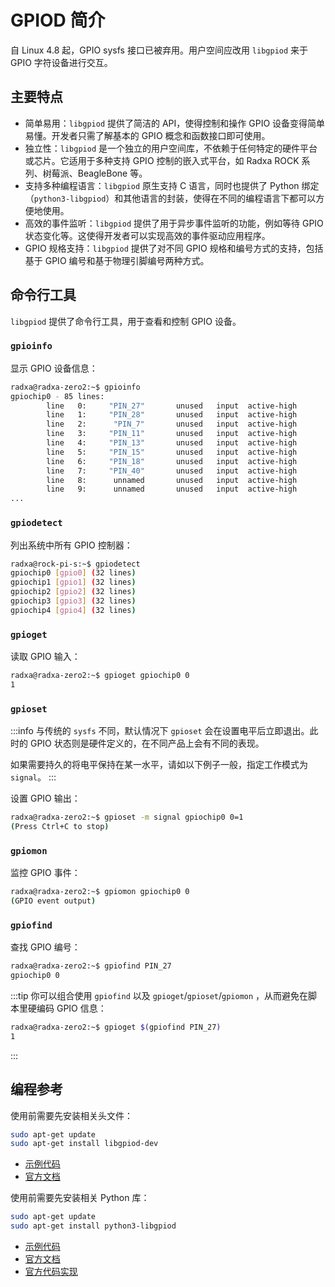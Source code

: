 # GPIOD 简介

自 Linux 4.8 起，GPIO sysfs 接口已被弃用。用户空间应改用 `libgpiod` 来于 GPIO 字符设备进行交互。

## 主要特点

- 简单易用：`libgpiod` 提供了简洁的 API，使得控制和操作 GPIO 设备变得简单易懂。开发者只需了解基本的 GPIO 概念和函数接口即可使用。
- 独立性：`libgpiod` 是一个独立的用户空间库，不依赖于任何特定的硬件平台或芯片。它适用于多种支持 GPIO 控制的嵌入式平台，如 Radxa ROCK 系列、树莓派、BeagleBone 等。
- 支持多种编程语言：`libgpiod` 原生支持 C 语言，同时也提供了 Python 绑定（`python3-libgpiod`）和其他语言的封装，使得在不同的编程语言下都可以方便地使用。
- 高效的事件监听：`libgpiod` 提供了用于异步事件监听的功能，例如等待 GPIO 状态变化等。这使得开发者可以实现高效的事件驱动应用程序。
- GPIO 规格支持：`libgpiod` 提供了对不同 GPIO 规格和编号方式的支持，包括基于 GPIO 编号和基于物理引脚编号两种方式。

## 命令行工具

`libgpiod` 提供了命令行工具，用于查看和控制 GPIO 设备。

### `gpioinfo`

显示 GPIO 设备信息：

```bash
radxa@radxa-zero2:~$ gpioinfo
gpiochip0 - 85 lines:
        line   0:     "PIN_27"       unused   input  active-high
        line   1:     "PIN_28"       unused   input  active-high
        line   2:      "PIN_7"       unused   input  active-high
        line   3:     "PIN_11"       unused   input  active-high
        line   4:     "PIN_13"       unused   input  active-high
        line   5:     "PIN_15"       unused   input  active-high
        line   6:     "PIN_18"       unused   input  active-high
        line   7:     "PIN_40"       unused   input  active-high
        line   8:      unnamed       unused   input  active-high
        line   9:      unnamed       unused   input  active-high
...
```

### `gpiodetect`

列出系统中所有 GPIO 控制器：

```bash
radxa@rock-pi-s:~$ gpiodetect
gpiochip0 [gpio0] (32 lines)
gpiochip1 [gpio1] (32 lines)
gpiochip2 [gpio2] (32 lines)
gpiochip3 [gpio3] (32 lines)
gpiochip4 [gpio4] (32 lines)
```

### `gpioget`

读取 GPIO 输入：

```bash
radxa@radxa-zero2:~$ gpioget gpiochip0 0
1
```

### `gpioset`

:::info
与传统的 `sysfs` 不同，默认情况下 `gpioset` 会在设置电平后立即退出。此时的 GPIO 状态则是硬件定义的，在不同产品上会有不同的表现。

如果需要持久的将电平保持在某一水平，请如以下例子一般，指定工作模式为 `signal`。
:::

设置 GPIO 输出：

```bash
radxa@radxa-zero2:~$ gpioset -m signal gpiochip0 0=1
(Press Ctrl+C to stop)
```

### `gpiomon`

监控 GPIO 事件：

```bash
radxa@radxa-zero2:~$ gpiomon gpiochip0 0
(GPIO event output)
```

### `gpiofind`

查找 GPIO 编号：

```bash
radxa@radxa-zero2:~$ gpiofind PIN_27
gpiochip0 0
```

:::tip
你可以组合使用 `gpiofind` 以及 `gpioget`/`gpioset`/`gpiomon` ，从而避免在脚本里硬编码 GPIO 信息：

```bash
radxa@radxa-zero2:~$ gpioget $(gpiofind PIN_27)
1
```

:::

## 编程参考

<Tabs queryString="lang">
<TabItem value="C">

使用前需要先安装相关头文件：

```bash
sudo apt-get update
sudo apt-get install libgpiod-dev
```

- [示例代码](https://git.kernel.org/pub/scm/libs/libgpiod/libgpiod.git/tree/examples)
- [官方文档](https://libgpiod.readthedocs.io/en/latest/index.html)

</TabItem>
<TabItem value="Python">

使用前需要先安装相关 Python 库：

```bash
sudo apt-get update
sudo apt-get install python3-libgpiod
```

- [示例代码](https://git.kernel.org/pub/scm/libs/libgpiod/libgpiod.git/tree/bindings/python/examples)
- [官方文档](https://libgpiod.readthedocs.io/en/latest/index.html)
- [官方代码实现](https://git.kernel.org/pub/scm/libs/libgpiod/libgpiod.git/tree/bindings/python/gpiod)

</TabItem>
</Tabs>
